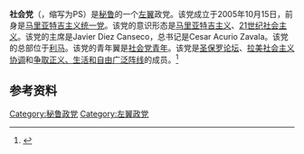 {{Onesource|time=2022-02-12T08:51:06+00:00}}
'''社会党'''（{{lang-es|Partido Socialista}}，缩写为PS）是[[秘鲁|秘鲁]]的一个[[左翼|左翼]]政党。该党成立于2005年10月15日，前身是[[马里亚特吉主义统一党|马里亚特吉主义统一党]]。该党的意识形态是[[何塞·卡洛斯·马里亚特吉|马里亚特吉主义]]、[[21世纪社会主义|21世纪社会主义]]。该党的主席是Javier Diez Canseco，总书记是Cesar Acurio Zavala。该党的总部位于[[利马|利马]]。该党的青年翼是[[社会党青年|社会党青年]]。该党是[[圣保罗论坛|圣保罗论坛]]、[[拉美社会主义协调|拉美社会主义协调]]和[[争取正义、生活和自由广泛阵线|争取正义、生活和自由广泛阵线]]的成员。<ref>{{Cite web |url=http://www.partidosocialistadelperu.blogspot.com/ |title=存档副本 |accessdate=2017-01-16 |archive-date=2016-10-27 |archive-url=https://web.archive.org/web/20161027070202/http://partidosocialistadelperu.blogspot.com/ |dead-url=no }}</ref>

==参考资料==
{{reflist}}{{秘魯小作品}}
[[Category:秘鲁政党|Category:秘鲁政党]]
[[Category:左翼政党|Category:左翼政党]]